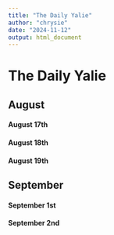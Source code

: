 ```yaml
---
title: "The Daily Yalie"
author: "chrysie"
date: "2024-11-12"
output: html_document
---
```


# The Daily Yalie

## August

#### August 17th 

#### August 18th 

#### August 19th 

#### 

## September

#### September 1st 

#### September 2nd
